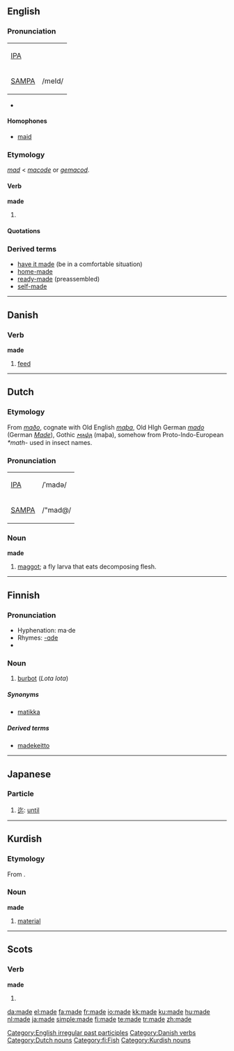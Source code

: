 {{see|Made}}
{{wikipedia}}
==English==

{{rank|A|should|can|82|made|did|such|great}}

===Pronunciation===
{| border=1 cellpadding=5
| [[w:IPA|IPA]] || {{IPAchar|/meɪ̯d/}}
|-
| [[w:SAMPA|SAMPA]] || /meId/
|}
*{{audio|en-us-made.ogg|Audio (US)}}
*:{{rhymes|eɪd}}

====Homophones====
* [[maid]]

===Etymology===
{{rfc|Two etymologies now merged. Which is correct?}}

{{ME.}} ''[[mad]]'' < {{OE.}} ''[[macode]]'' or {{OE.}} ''[[gemacod]]''.

====Verb====
'''made'''

# {{past of|make#English|make}}

====Quotations====
{{seecites}}

===Derived terms===
*[[have it made]] (be in a comfortable situation)
*[[home-made]]
*[[ready-made]] (preassembled)
*[[self-made]]

[[Category:English irregular past participles]]

----

==Danish==

===Verb===
'''made'''

# [[feed]]

[[Category:Danish verbs]]

----

==Dutch==

===Etymology===
From {{OS.|nl}} ''[[maðo]]'', cognate with Old English ''[[maþa]]'', Old HIgh German ''[[mado]]'' (German ''[[Made]]''), Gothic ''[[𐌼𐌰𐌸𐌰]]'' (maþa),
somehow from Proto-Indo-European ''*math-'' used in insect names.

===Pronunciation===
{| border=1 cellpadding=5
| [[w:IPA|IPA]] || /ˈmadə/
|-
| [[w:SAMPA|SAMPA]] || /"mad@/
|}

===Noun===
'''made''' {{f}}

# [[maggot]]; a fly larva that eats decomposing flesh.

[[Category:Dutch nouns]]

----

==Finnish==

===Pronunciation===
*Hyphenation: ma·de
*Rhymes: [[Rhymes:Finnish:-ɑde|-ɑde]]
*{{IPA|lang=fi|[ˈmɑde]}}

===Noun===
{{fi-noun|ma|type=sade}}

# [[burbot]] (''Lota lota'')

=====Synonyms=====
* [[matikka]]

=====Derived terms=====
*[[madekeitto]]

[[Category:fi:Fish]]

----

==Japanese==
===Particle===
{{ja-pos|r|particle|hira=まで|kanji=迄}}
# [[迄]]: [[until]]

----

==Kurdish==

===Etymology===
From {{Arab.|ku}}.

===Noun===
'''made'''

# [[material]]

[[Category:Kurdish nouns]]

----

==Scots==

===Verb===
'''made'''

# {{past of|[[mak#Scots|mak]]|lang=Scots}}

[[da:made]]
[[el:made]]
[[fa:made]]
[[fr:made]]
[[io:made]]
[[kk:made]]
[[ku:made]]
[[hu:made]]
[[nl:made]]
[[ja:made]]
[[simple:made]]
[[fi:made]]
[[te:made]]
[[tr:made]]
[[zh:made]]